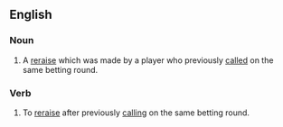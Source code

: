 ==English==

===Noun===
{{en-noun}}

# {{lb|en|poker slang}} A [[reraise]] which was made by a player who previously [[called]] on the same betting round.

===Verb===
{{en-verb}}

# {{lb|en|poker slang}} To [[reraise]] after previously [[calling]] on the same betting round.